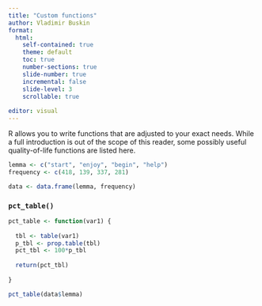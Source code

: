 ```yaml
---
title: "Custom functions"
author: Vladimir Buskin
format:
  html:
    self-contained: true
    theme: default
    toc: true
    number-sections: true
    slide-number: true
    incremental: false
    slide-level: 3
    scrollable: true
    
editor: visual
---
```


R allows you to write functions that are adjusted to your exact needs. While a full introduction is out of the scope of this reader, some possibly useful quality-of-life functions are listed here.

```r
lemma <- c("start", "enjoy", "begin", "help")
frequency <- c(418, 139, 337, 281)

data <- data.frame(lemma, frequency)
```

### `pct_table()`

```r
pct_table <- function(var1) {
  
  tbl <- table(var1)
  p_tbl <- prop.table(tbl)
  pct_tbl <- 100*p_tbl
  
  return(pct_tbl)
  
} 

pct_table(data$lemma)

```

